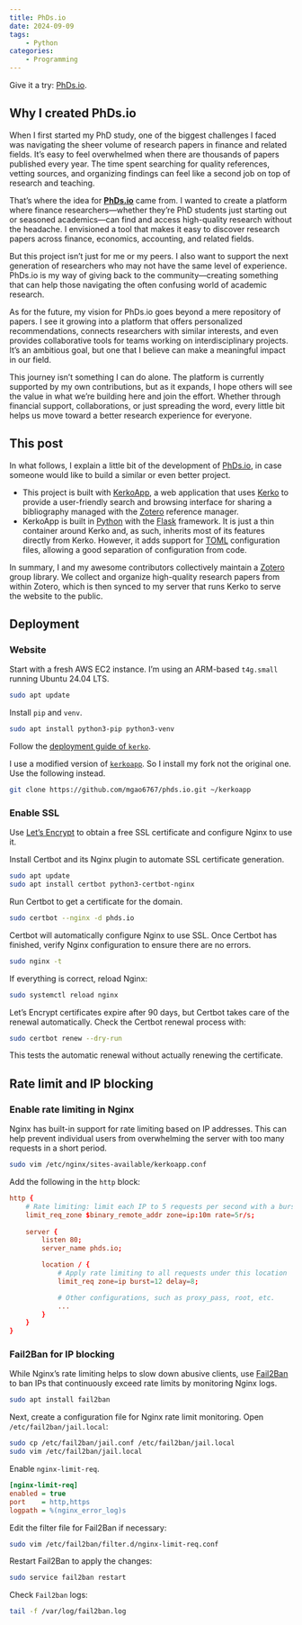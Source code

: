 ```yaml
---
title: PhDs.io
date: 2024-09-09
tags:
    - Python
categories:
    - Programming
---
```


::: {.callout-tip title="A fast literature search engine."}
Give it a try: [PhDs.io](https://phds.io).
:::

## Why I created PhDs.io

When I first started my PhD study, one of the biggest challenges I faced was navigating the sheer volume of research papers in finance and related fields. It’s easy to feel overwhelmed when there are thousands of papers published every year. The time spent searching for quality references, vetting sources, and organizing findings can feel like a second job on top of research and teaching.

That’s where the idea for [**PhDs.io**](https://phds.io) came from. I wanted to create a platform where finance researchers—whether they’re PhD students just starting out or seasoned academics—can find and access high-quality research without the headache. I envisioned a tool that makes it easy to discover research papers across finance, economics, accounting, and related fields. 

But this project isn’t just for me or my peers. I also want to support the next generation of researchers who may not have the same level of experience. PhDs.io is my way of giving back to the community—creating something that can help those navigating the often confusing world of academic research.

As for the future, my vision for PhDs.io goes beyond a mere repository of papers. I see it growing into a platform that offers personalized recommendations, connects researchers with similar interests, and even provides collaborative tools for teams working on interdisciplinary projects. It’s an ambitious goal, but one that I believe can make a meaningful impact in our field.

This journey isn’t something I can do alone. The platform is currently supported by my own contributions, but as it expands, I hope others will see the value in what we’re building here and join the effort. Whether through financial support, collaborations, or just spreading the word, every little bit helps us move toward a better research experience for everyone.

## This post

In what follows, I explain a little bit of the development of [PhDs.io](https://phds.io), in case someone would like to build a similar or even better project.

- This project is built with [KerkoApp](https://github.com/whiskyechobravo/kerkoapp), a web application that uses [Kerko](https://github.com/whiskyechobravo/kerko) to provide a user-friendly search and browsing interface for sharing a bibliography managed with the [Zotero](https://www.zotero.org/) reference manager.
- KerkoApp is built in [Python](https://www.python.org/) with the [Flask](https://pypi.org/project/Flask/) framework. It is just a thin container around Kerko and, as such, inherits most of its features directly from Kerko. However, it adds support for [TOML](https://toml.io/) configuration files, allowing a good separation of configuration from code.

In summary, I and my awesome contributors collectively maintain a [Zotero](https://www.zotero.org/) group library. We collect and organize high-quality research papers from within Zotero, which is then synced to my server that runs Kerko to serve the website to the public.

## Deployment

### Website

Start with a fresh AWS EC2 instance. I'm using an ARM-based `t4g.small` running Ubuntu 24.04 LTS.

```bash
sudo apt update
```

Install `pip` and `venv`.

```bash
sudo apt install python3-pip python3-venv
```

Follow the [deployment guide of `kerko`](https://whiskyechobravo.github.io/kerko/latest/deploying/).

::: {.callout-note}
I use a modified version of [`kerkoapp`](https://github.com/whiskyechobravo/kerkoapp). So I install my fork not the original one. Use the following instead.

```bash
git clone https://github.com/mgao6767/phds.io.git ~/kerkoapp
```
:::

### Enable SSL

Use [Let's Encrypt](https://letsencrypt.org/) to obtain a free SSL certificate and configure Nginx to use it.

Install Certbot and its Nginx plugin to automate SSL certificate generation.

```bash
sudo apt update
sudo apt install certbot python3-certbot-nginx
```

Run Certbot to get a certificate for the domain. 

```bash
sudo certbot --nginx -d phds.io
```

Certbot will automatically configure Nginx to use SSL. Once Certbot has finished, verify Nginx configuration to ensure there are no errors.

```bash
sudo nginx -t
```

If everything is correct, reload Nginx:

```bash
sudo systemctl reload nginx
```

Let’s Encrypt certificates expire after 90 days, but Certbot takes care of the renewal automatically. Check the Certbot renewal process with:

```bash
sudo certbot renew --dry-run
```

This tests the automatic renewal without actually renewing the certificate.

## Rate limit and IP blocking

### Enable rate limiting in Nginx

Nginx has built-in support for rate limiting based on IP addresses. This can help prevent individual users from overwhelming the server with too many requests in a short period.

```bash
sudo vim /etc/nginx/sites-available/kerkoapp.conf
```

Add the following in the `http` block:

```conf
http {
    # Rate limiting: limit each IP to 5 requests per second with a burst of 12 requests.
    limit_req_zone $binary_remote_addr zone=ip:10m rate=5r/s;
    
    server {
        listen 80;
        server_name phds.io;

        location / {
            # Apply rate limiting to all requests under this location
            limit_req zone=ip burst=12 delay=8;

            # Other configurations, such as proxy_pass, root, etc.
            ...
        }
    }
}
```

### Fail2Ban for IP blocking

While Nginx's rate limiting helps to slow down abusive clients, use [Fail2Ban](https://github.com/fail2ban/fail2ban) to ban IPs that continuously exceed rate limits by monitoring Nginx logs.

```bash
sudo apt install fail2ban
```

Next, create a configuration file for Nginx rate limit monitoring. Open `/etc/fail2ban/jail.local`:

```bash
sudo cp /etc/fail2ban/jail.conf /etc/fail2ban/jail.local
sudo vim /etc/fail2ban/jail.local
```

Enable `nginx-limit-req`.

```ini
[nginx-limit-req]
enabled = true
port    = http,https
logpath = %(nginx_error_log)s
```

Edit the filter file for Fail2Ban if necessary:

```bash
sudo vim /etc/fail2ban/filter.d/nginx-limit-req.conf
```

Restart Fail2Ban to apply the changes:

```bash
sudo service fail2ban restart
```

Check `Fail2ban` logs:

```bash
tail -f /var/log/fail2ban.log
```